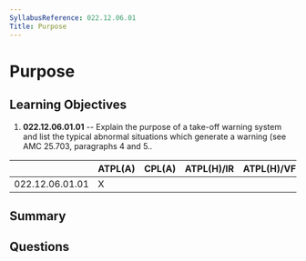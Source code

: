 ```yaml
---
SyllabusReference: 022.12.06.01
Title: Purpose
---
```


# Purpose

## Learning Objectives

1.  **022.12.06.01.01** -- Explain the purpose of a take-off warning system and
    list the typical abnormal situations which generate a warning (see AMC
    25.703, paragraphs 4 and 5..

|                 | ATPL(A) | CPL(A) | ATPL(H)/IR | ATPL(H)/VFR | CPL(H) | IR | CBIR(A) |
| --------------- | ------- | ------ | ---------- | ----------- | ------ | -- | ------- |
| 022.12.06.01.01 | X       |        |            |             |        |    |         |

## Summary

## Questions
